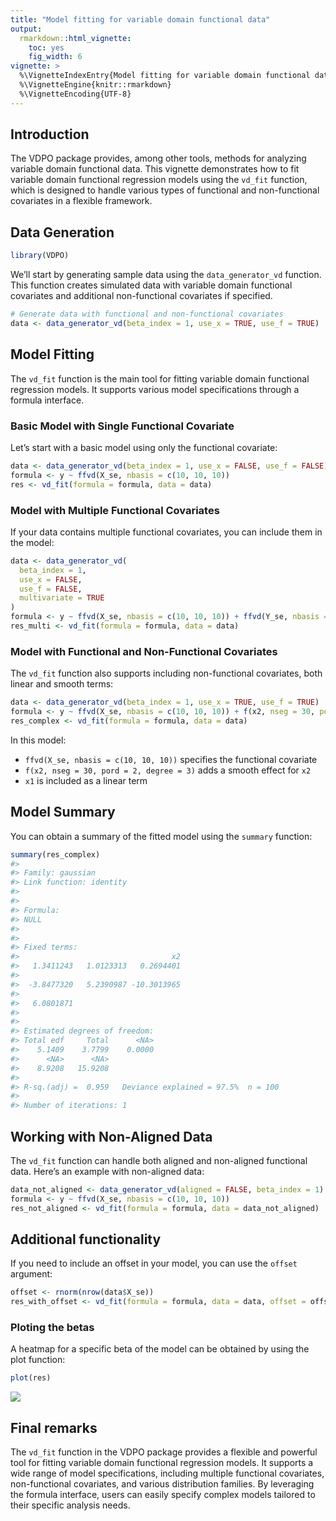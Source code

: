 ```yaml
---
title: "Model fitting for variable domain functional data"
output:
  rmarkdown::html_vignette:
    toc: yes
    fig_width: 6
vignette: >
  %\VignetteIndexEntry{Model fitting for variable domain functional data}
  %\VignetteEngine{knitr::rmarkdown}
  %\VignetteEncoding{UTF-8}
---
```


## Introduction

The VDPO package provides, among other tools, methods for analyzing variable domain functional data. This vignette demonstrates how to fit variable domain functional regression models using the `vd_fit` function, which is designed to handle various types of functional and non-functional covariates in a flexible framework.

## Data Generation

``` r
library(VDPO)
```

We'll start by generating sample data using the `data_generator_vd` function. This function creates simulated data with variable domain functional covariates and additional non-functional covariates if specified.

``` r
# Generate data with functional and non-functional covariates
data <- data_generator_vd(beta_index = 1, use_x = TRUE, use_f = TRUE)
```

## Model Fitting

The `vd_fit` function is the main tool for fitting variable domain functional regression models. It supports various model specifications through a formula interface.

### Basic Model with Single Functional Covariate

Let's start with a basic model using only the functional covariate:

``` r
data <- data_generator_vd(beta_index = 1, use_x = FALSE, use_f = FALSE)
formula <- y ~ ffvd(X_se, nbasis = c(10, 10, 10))
res <- vd_fit(formula = formula, data = data)
```

### Model with Multiple Functional Covariates

If your data contains multiple functional covariates, you can include them in the model:

``` r
data <- data_generator_vd(
  beta_index = 1,
  use_x = FALSE,
  use_f = FALSE,
  multivariate = TRUE
)
formula <- y ~ ffvd(X_se, nbasis = c(10, 10, 10)) + ffvd(Y_se, nbasis = c(10, 20, 10))
res_multi <- vd_fit(formula = formula, data = data)
```

### Model with Functional and Non-Functional Covariates

The `vd_fit` function also supports including non-functional covariates, both linear and smooth terms:

``` r
data <- data_generator_vd(beta_index = 1, use_x = TRUE, use_f = TRUE)
formula <- y ~ ffvd(X_se, nbasis = c(10, 10, 10)) + f(x2, nseg = 30, pord = 2, degree = 3) + x1
res_complex <- vd_fit(formula = formula, data = data)
```

In this model:

-   `ffvd(X_se, nbasis = c(10, 10, 10))` specifies the functional covariate
-   `f(x2, nseg = 30, pord = 2, degree = 3)` adds a smooth effect for `x2`
-   `x1` is included as a linear term

## Model Summary

You can obtain a summary of the fitted model using the `summary` function:

``` r
summary(res_complex)
#> 
#> Family: gaussian 
#> Link function: identity 
#> 
#> 
#> Formula:
#> NULL
#> 
#> 
#> Fixed terms: 
#>                                  x2 
#>   1.3411243   1.0123313   0.2694401 
#>                                     
#>  -3.8477320   5.2390987 -10.3013965 
#>             
#>   6.0801871 
#> 
#> 
#> Estimated degrees of freedom:
#> Total edf     Total      <NA> 
#>    5.1409    3.7799    0.0000 
#>      <NA>      <NA> 
#>    8.9208   15.9208 
#> 
#> R-sq.(adj) =  0.959   Deviance explained = 97.5%  n = 100
#> 
#> Number of iterations: 1
```

## Working with Non-Aligned Data

The `vd_fit` function can handle both aligned and non-aligned functional data. Here's an example with non-aligned data:

``` r
data_not_aligned <- data_generator_vd(aligned = FALSE, beta_index = 1)
formula <- y ~ ffvd(X_se, nbasis = c(10, 10, 10))
res_not_aligned <- vd_fit(formula = formula, data = data_not_aligned)
```

## Additional functionality

If you need to include an offset in your model, you can use the `offset` argument:

``` r
offset <- rnorm(nrow(data$X_se))
res_with_offset <- vd_fit(formula = formula, data = data, offset = offset)
```

### Ploting the betas

A heatmap for a specific beta of the model can be obtained by using the plot function:

``` r
plot(res)
```

![](includes/VDPO-02-unnamed-chunk-9-1.png)

## Final remarks

The `vd_fit` function in the VDPO package provides a flexible and powerful tool for fitting variable domain functional regression models. It supports a wide range of model specifications, including multiple functional covariates, non-functional covariates, and various distribution families. By leveraging the formula interface, users can easily specify complex models tailored to their specific analysis needs.
